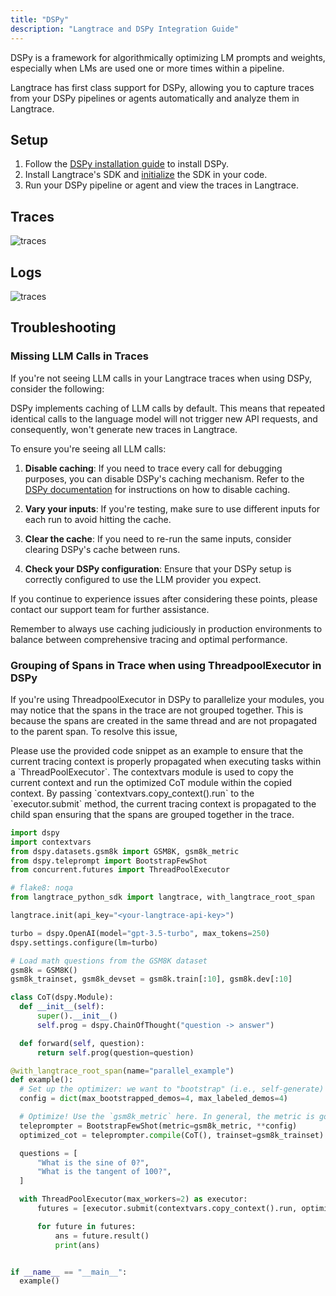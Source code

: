 ```yaml
---
title: "DSPy"
description: "Langtrace and DSPy Integration Guide"
---
```


DSPy is a framework for algorithmically optimizing LM prompts and weights, especially when LMs are used one or more times within a pipeline.

Langtrace has first class support for DSPy, allowing you to capture traces from your DSPy pipelines or agents automatically and analyze them in Langtrace.

## Setup

1. Follow the [DSPy installation guide](https://github.com/stanfordnlp/dspy?tab=readme-ov-file#1-installation) to install DSPy.
2. Install Langtrace's SDK and [initialize](/quickstart) the SDK in your code.
3. Run your DSPy pipeline or agent and view the traces in Langtrace.

## Traces

![traces](/images/dspy-traces.png)

## Logs

![traces](/images/dspy-logs.png)

## Troubleshooting

### Missing LLM Calls in Traces

If you're not seeing LLM calls in your Langtrace traces when using DSPy, consider the following:

<Accordion title="DSPy Caching">
  DSPy implements caching of LLM calls by default. This means that repeated identical calls to the language model will not trigger new API requests, and consequently, won't generate new traces in Langtrace.

To ensure you're seeing all LLM calls:

1. **Disable caching**: If you need to trace every call for debugging purposes, you can disable DSPy's caching mechanism. Refer to the [DSPy documentation](https://dspy-docs.vercel.app/docs/faqs#deployment-or-reproducibility-concerns) for instructions on how to disable caching.

2. **Vary your inputs**: If you're testing, make sure to use different inputs for each run to avoid hitting the cache.

3. **Clear the cache**: If you need to re-run the same inputs, consider clearing DSPy's cache between runs.

4. **Check your DSPy configuration**: Ensure that your DSPy setup is correctly configured to use the LLM provider you expect.

If you continue to experience issues after considering these points, please contact our support team for further assistance.

Remember to always use caching judiciously in production environments to balance between comprehensive tracing and optimal performance.

</Accordion>

### Grouping of Spans in Trace when using ThreadpoolExecutor in DSPy

If you're using ThreadpoolExecutor in DSPy to parallelize your modules, you may notice that the spans in the trace are not grouped together. This is because the spans are created in the same thread and are not propagated to the parent span. To resolve this issue, 

<Accordion title="Span Grouping for ThreadpoolExecutor">
  Please use the provided code snippet as an example to ensure that the current tracing context is properly propagated when executing tasks within a `ThreadPoolExecutor`. The contextvars module is used to copy the current context and run the optimized CoT module within the copied context. By passing `contextvars.copy_context().run` to the `executor.submit` method, the current tracing context is propagated to the child span ensuring that the spans are grouped together in the trace.

  ```python
import dspy
import contextvars
from dspy.datasets.gsm8k import GSM8K, gsm8k_metric
from dspy.teleprompt import BootstrapFewShot
from concurrent.futures import ThreadPoolExecutor

# flake8: noqa
from langtrace_python_sdk import langtrace, with_langtrace_root_span

langtrace.init(api_key="<your-langtrace-api-key>")

turbo = dspy.OpenAI(model="gpt-3.5-turbo", max_tokens=250)
dspy.settings.configure(lm=turbo)

# Load math questions from the GSM8K dataset
gsm8k = GSM8K()
gsm8k_trainset, gsm8k_devset = gsm8k.train[:10], gsm8k.dev[:10]

class CoT(dspy.Module):
    def __init__(self):
        super().__init__()
        self.prog = dspy.ChainOfThought("question -> answer")

    def forward(self, question):
        return self.prog(question=question)

@with_langtrace_root_span(name="parallel_example")
def example():
    # Set up the optimizer: we want to "bootstrap" (i.e., self-generate) 4-shot examples of our CoT program.
    config = dict(max_bootstrapped_demos=4, max_labeled_demos=4)

    # Optimize! Use the `gsm8k_metric` here. In general, the metric is going to tell the optimizer how well it's doing.
    teleprompter = BootstrapFewShot(metric=gsm8k_metric, **config)
    optimized_cot = teleprompter.compile(CoT(), trainset=gsm8k_trainset)

    questions = [
        "What is the sine of 0?",
        "What is the tangent of 100?",
    ]

    with ThreadPoolExecutor(max_workers=2) as executor:
        futures = [executor.submit(contextvars.copy_context().run, optimized_cot, question=q) for q in questions]

        for future in futures:
            ans = future.result()
            print(ans)


if __name__ == "__main__":
    example()
  ```

</Accordion>